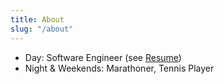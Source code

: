 ```yaml
---
title: About
slug: "/about"
---
```


* Day: Software Engineer (see [Resume](/about/resume/))
* Night & Weekends: Marathoner, Tennis Player
